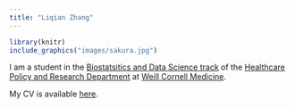 ```yaml
---
title: "Liqian Zhang"
---
```


```r
library(knitr)
include_graphics("images/sakura.jpg")
```

I am a student in the [Biostatsitics and Data Science track](https://hpr.weill.cornell.edu/graduate-education-clinical-training/masters-track/biostatistics-data-science) of the [Healthcare Policy and Research Department](http://hpr.weill.cornell.edu) at [Weill Cornell Medicine](https://weill.cornell.edu).

My CV is available [here](files/resume.pdf).